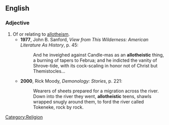 ==English==
===Adjective===
{{en-adj}}
# Of or relating to [[allotheism]].
#*'''1977''', John B. Sanford, ''View from This Wilderness: American Literature As History'', p. 45:
#*:And he inveighed against Candle-mas as an '''allotheistic''' thing, a burning of tapers to Februa; and he indicted the vanity of Shrove-tide, with its cock-scaling in honor not of Christ but Themistocles...
#*'''2000''', Rick Moody, ''Demonology: Stories'', p. 221:
#*:Wearers of sheets prepared for a migration across the river. Down into the river they went, '''allotheistic''' teens, shawls wrapped snugly around them, to ford the river called Tokeneke, rock by rock.

[[Category:Religion]]